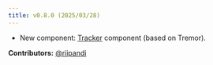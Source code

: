 ```yaml
---
title: v0.8.0 (2025/03/28)
---
```


- New component: [Tracker](/docs/components/tracker) component (based on Tremor).

**Contributors:**
[@riipandi](https://github.com/riipandi)

